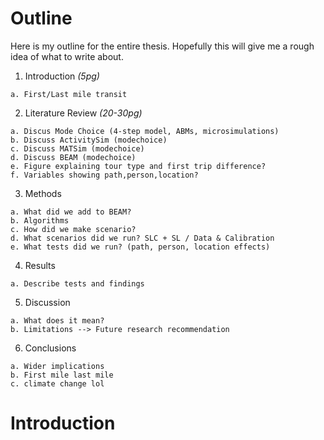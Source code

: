 # Outline

Here is my outline for the entire thesis. Hopefully this will give me a rough idea of what to write about.

  1. Introduction *(5pg)*
  
    a. First/Last mile transit
    
  2. Literature Review *(20-30pg)*
  
    a. Discus Mode Choice (4-step model, ABMs, microsimulations)
    b. Discuss ActivitySim (modechoice)
    c. Discuss MATSim (modechoice)
    d. Discuss BEAM (modechoice)
    e. Figure explaining tour type and first trip difference?
    f. Variables showing path,person,location?
    
  3. Methods
  
    a. What did we add to BEAM?
    b. Algorithms
    c. How did we make scenario?
    d. What scenarios did we run? SLC + SL / Data & Calibration
    e. What tests did we run? (path, person, location effects)
    
  4. Results
  
    a. Describe tests and findings
    
  5. Discussion
  
    a. What does it mean?
    b. Limitations --> Future research recommendation
    
  6. Conclusions
  
    a. Wider implications
    b. First mile last mile
    c. climate change lol
  
    

# Introduction 






